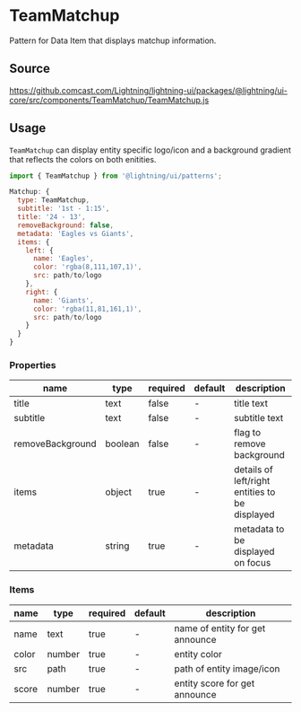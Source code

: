 
# TeamMatchup

Pattern for Data Item that displays matchup information.

## Source

https://github.comcast.com/Lightning/lightning-ui/packages/@lightning/ui-core/src/components/TeamMatchup/TeamMatchup.js

## Usage

`TeamMatchup` can display entity specific logo/icon and a background gradient that reflects the colors on both enitities.

```js
import { TeamMatchup } from '@lightning/ui/patterns';

Matchup: {
  type: TeamMatchup,
  subtitle: '1st - 1:15',
  title: '24 - 13',
  removeBackground: false,
  metadata: 'Eagles vs Giants',
  items: {
    left: {
      name: 'Eagles',
      color: 'rgba(8,111,107,1)',
      src: path/to/logo
    },
    right: {
      name: 'Giants',
      color: 'rgba(11,81,161,1)',
      src: path/to/logo
    }
  }
}
```

<Canvas>
  <Story id="patterns-teammatchup--basic" />
</Canvas>

### Properties

name|type|required|default|description
--|--|--|--|--
title|text|false|-|title text
subtitle|text|false|-|subtitle text
removeBackground|boolean|false|-|flag to remove background
items|object|true|-|details of left/right entities to be displayed
metadata|string|true|-|metadata to be displayed on focus

### Items

name|type|required|default|description
--|--|--|--|--
name|text|true|-|name of entity for get announce
color|number|true|-|entity color
src|path|true|-|path of entity image/icon
score|number|true|-|entity score for get announce

